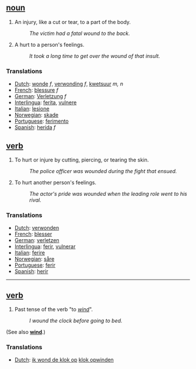 ==[[noun]]==
#An injury, like a cut or tear, to a part of the body.
#:''The victim had a fatal wound to the back.'' 
#A hurt to a person's feelings. 
#:''It took a long time to get over the wound of that insult.''

===Translations===

*[[Dutch]]: [[wonde]] ''f'', [[verwonding]] ''f'', [[kwetsuur]] ''m, n''
*[[French]]: [[blessure]] ''f''
*[[German]]: [[Verletzung]] ''f''
*[[Interlingua]]: [[ferita]], [[vulnere]]
*[[Italian]]: [[lesione]]
*[[Norwegian]]: [[skade]]
*[[Portuguese]]: [[ferimento]]
*[[Spanish]]: [[herida]] ''f''

==[[verb]]==
#To hurt or injure by cutting, piercing, or tearing the skin. 
#:''The police officer was wounded during the fight that ensued.'' 
#To hurt another person's feelings. 
#:''The actor's pride was wounded when the leading role went to his rival.'' 

===Translations===

*[[Dutch]]: [[verwonden]]
*[[French]]: [[blesser]]
*[[German]]: [[verletzen]]
*[[Interlingua]]: [[ferir]], [[vulnerar]]
*[[Italian]]: [[ferire]]
*[[Norwegian]]: [[såre]]
*[[Portuguese]]: [[ferir]]
*[[Spanish]]: [[herir]]

----

==[[verb]]==
#Past tense of the verb "to ''[[wind]]''". 
#:''I wound the clock before going to bed.''

(See also '''[[wind]]'''.)

===Translations===

*[[Dutch]]: [[ik wond de klok op]] [[klok opwinden]]